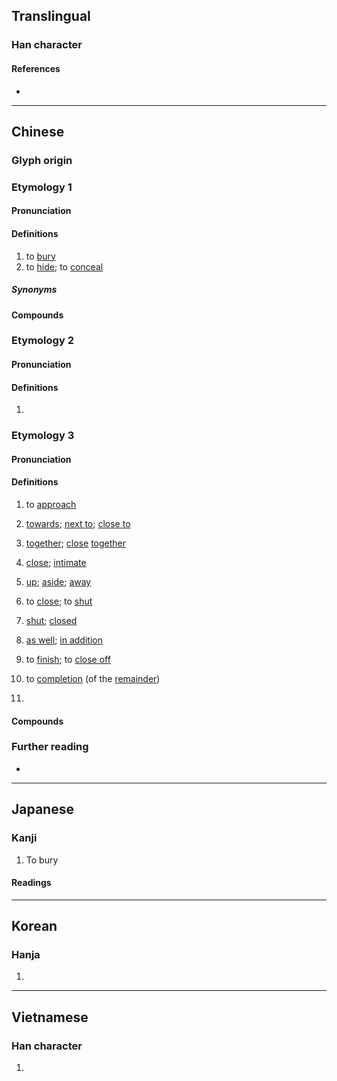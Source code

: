 {{character info}}
==Translingual==

===Han character===
{{stroke order|strokes=10}}
{{Han char|rn=32|rad=土|as=07|sn=10|four=46114|canj=GWG|ids=⿰土里}}

====References====
* {{Han ref|kx=0229.280|dkj=05116|dj=0465.180|hdz=10443.210|uh=57CB|ud=22475|bh=AE49|bd=44617}}

----

==Chinese==

===Glyph origin===
{{Han etym}}

===Etymology 1===
{{zh-forms}}

====Pronunciation====
{{zh-pron
|m=mái
|m-s=mai2
|c=maai4
|c-t=mai3
|g=mai4
|h=pfs=mài;gd=mai2
|j=mei1/mai1
|mb=mâi
|md=muài/mài
|md_note=muài - vernacular; mài - literary
|mn=bâi/twv:mâi/tâi
|mn_note=tâi - vernacular (also written as {{zh-l|坮}})
|mn-t=mai5/dai5
|mn-t_note=dai5 - vernacular (also written as {{zh-l|坮}})
|w=3ma
|x=mai2
|ma=y
|mc=y
|oc=y
|cat=v
}}

====Definitions====
{{zh-hanzi}}

# to [[bury]]
# to [[hide]]; to [[conceal]]

=====Synonyms=====
{{zh-dial}}

====Compounds====
{{zh-der|埋根|埋香骨|埋照|埋沒|埋杆豎柱|十面埋伏|埋藏|嵌埋法|不服燒埋|埋頭|不伏燒埋|埋冤|張綱埋輪|埋名|埋設|埋情|埋玉|埋釘子|埋香|埋輪|埋鍋造飯|土埋半截|埋憂|埋伏|埋首|埋骨|埋頭苦幹|埋銘|埋葬|埋天怨地|坑埋|埋殯|埋蠱|瘞埋|掩埋|活埋人|燒埋錢|掩骼埋胔|燒埋|狐埋狐搰|掩埋場|椎埋|瘞玉埋香|活埋|贓埋|隱姓埋名|霧鎖雲埋|隱跡埋名|衛生掩埋|變跡埋名|葬玉埋香|伏埋|假埋|埋伏圈|埋光|埋兒|埋劍|埋匿|埋堙|埋年|埋掩|埋暮|埋殮|埋汰|埋溜子|埋滅|埋瘞|埋祟|埋窆|埋縕|埋羹太守|埋翳|埋聲晦蹟|埋蛇|埋覆|埋車|埋輪破柱|埋頭顧影|埋魂|塵埋|屈埋|打埋伏|掩骼埋窆|收埋|斂埋|栽埋|椎埋屠狗|椎埋狗竊|椎埋穿掘|殯埋|毀埋|沈埋|淹埋|湮埋|燒埋銀|狐埋狐揚|生埋|築埋|繫馬埋輪|葬埋|藏埋|覆埋|郭巨埋兒|隱名埋姓|香埋}}

===Etymology 2===
{{zh-forms}}

====Pronunciation====
{{zh-pron
|m=mán
|m-s=mai2
|c=maai4
|c-t=mai3
|h=pfs=mài;gd=mai2
|j=mai1
|mn=bâi
|mn-t=mai5
|w=3ma
|ma=y
|cat=
}}

====Definitions====
{{zh-hanzi}}

# {{zh-only|埋怨}}

===Etymology 3===
{{zh-forms}}

====Pronunciation====
{{zh-pron
|c=maai4
|c-t=moi3
|cat=v,a,part
}}

====Definitions====
{{zh-hanzi}}

# {{lb|zh|Cantonese}} to [[approach]]
#: {{zh-co|埋位{wai6-2}|to get in one's place|C}}
#: {{zh-co|埋站|(''of a bus'') to '''approach''' a bus stop; (''of a train'') to '''enter''' a train station|C}}
#: {{zh-co|隻 船 埋 咗 岸 喇。|The ship has come to the shore.|C}}
#: {{zh-x|快啲 埋 嚟 啦！|Hurry up and join us over here!|C}}
# {{lb|zh|Cantonese}} [[towards]]; [[next to]]; [[close to]]
#: {{zh-x|唔 好 行 埋 嚟。|Don't walk '''towards''' me.|C}}
#: {{zh-co|坐 埋 佢 度|to sit '''next to''' them|C}}
#: {{zh-co|企 埋 佢 身邊|to stand '''next to''' them|C}}
# {{lb|zh|Cantonese}} [[together]]; [[close]] [[together]]
#: {{zh-co|坐 埋 一齊|to sit together|C}}
#: {{zh-co|將 甲 同 乙 擠 埋 一齊|to put A and B '''next to each other'''; to place A and B '''together'''|C}}
#: {{zh-co|黐 埋 一齊|to stick '''together'''|C}}
#: {{zh-x|將 啲 材料{liu6-2} 撈{lou1} 埋。|Mix the ingredients '''together'''.|C}}
# {{lb|zh|Cantonese}} [[close]]; [[intimate]]
#: {{zh-co|行 得 好 埋|to get '''intimate'''|C}}
# {{lb|zh|Cantonese}} [[up]]; [[aside]]; [[away]]
#: {{zh-co|儲{cou5}埋|to accumulate; to store '''up'''|C}}
#: {{zh-co|收埋|to hide '''away''' (something)|C}}
#: {{zh-x|放 返 埋 本書。|Put back the book '''away'''.|C}}
# {{lb|zh|Cantonese}} to [[close]]; to [[shut]]
#: {{zh-co|埋口|(of an open wound) to heal|C}}
#: {{zh-co|埋閘|to '''close''' for business at night (lit. to '''shut''' the gates)|C}}
# {{lb|zh|Cantonese}} [[shut]]; [[closed]]
#: {{zh-co|閂 埋 度 門|to close the door|C}}
#: {{zh-co|瞇{mei1}埋眼|to shut the eyes|C}}
# {{lb|zh|Cantonese}} [[as well]]; [[in addition]]
#: {{zh-co|加 埋 呢{ni1}個|to add this '''as well'''|C}}
#: {{zh-x|你 掉 垃圾{saap3} 掉 埋 張 紙 吖。|Throw out the piece of paper '''as well''' when you throw out the garbage.|C}}
#: {{zh-co|帶 埋 部 手機|to bring '''along''' a cellphone|C}}
# {{lb|zh|Cantonese}} to [[finish]]; to [[close off]]
#: {{zh-x|埋尾|to finish off|C}}
#: {{zh-x|埋單|to pay the bill (lit. to '''close off''' the bill)|C}}
# {{lb|zh|Cantonese}} to [[completion]] (of the [[remainder]])
#: {{zh-co|食 埋 啲 飯|to eat '''the rest''' of the rice|C}}
#: {{zh-co|而家 先 寫 得 嗰 一 頁，我 覺{gok3}得 你 今晚 寫 唔 埋 份 報告 囉。|At this point, you've just written one page. I think you won't be able to '''finish''' writing up the report.|C}}
#: {{zh-x|畀 同學 講 埋 先 啦。|Let your classmate '''finish''' what they have to say.|C}}
# {{lb|zh|Cantonese}} {{n-g|Used to indicate a negative evaluation on an event.}}
#: {{zh-x|唔好 講 埋 啲 咁 難聽 嘅 說話 啦。|Don't say such terrible words.|C}}
#: {{zh-x|你 識 埋 嗮 啲 食煙 嘅 朋友，日日 吸 佢哋 啲 二手煙，係唔係 想 生 癌 啊{aa3}？|All the friends you make are those '''darn''' smokers, and you're breathing second-hand smoke everyday. Do you want to get cancer?|C}}

====Compounds====
{{zh-der|埋堆|匿埋|埋嚟|埋去|埋單|埋位|埋站|收埋|瞇埋眼|行埋|拉埋天窗|同埋|話唔埋|話得埋|話口唔埋|對埋|埋便|摺埋|十指孖埋|加埋|連埋|湊埋|群埋|合埋|𠸎埋|收收埋埋|大纜都扯唔埋|打埋|揦埋|串埋|共埋|夾埋|柄埋|腦囟未生埋|傾唔埋|傾得埋|殺到埋身|坐埋一條船|坐埋同一條船|撼頭埋牆|好天斬埋落雨柴|好天收埋落雨柴|繑埋雙手|三步擸埋兩步|痴痴呆呆，坐埋一枱|埋芡|埋尾|埋欄|開口埋口|埋口|埋手|埋手打三更|埋閘|唔埋得鼻|埋席|埋底|埋街|埋岸|*埋頭/埋头|埋籠|埋數|埋棧|著埋一條褲/着埋一条裤|揦埋口面|埋門一腳|埋櫃|埋檯|煮埋一鑊|埋身|煮到埋嚟就食|諗埋一邊|諗埋一便|諗埋一面|疊埋心水|埋牙|埋齋|炒埋一碟|山大斬埋有柴|埋年|出埋飲奶力|企埋一邊|儲埋}}

===Further reading===
* {{cite-journal|date=2010|author=Winnie Chor|title=Inclusion of the outsider &mdash; grammaticalization of the verbal particle ''maai'' in Cantonese|journal=Taiwan Journal of Linguistics|url=https://ira.lib.polyu.edu.hk/bitstream/10397/6532/1/Chor_Inclusion_Outsider_Verbal.pdf|issue=|pageurl=|page=|doi=}}

{{zh-cat|Elementary}}

----

==Japanese==

===Kanji===
{{ja-kanji|grade=c|rs=土07}}

# To bury

====Readings====
{{ja-readings
|goon=まい, め
|kanon=ばい
|kun=うず-まる, うず-める, うず-もれる, う-まる,う-める, う-もれる, い-ける
}}

----

==Korean==

===Hanja===
{{ko-hanja|묻다|묻을|매}}

# {{hanja form of|매|[[bury]], [[secrete]], [[conceal]]}}

----

==Vietnamese==

===Han character===
{{vi-readings|reading=mai, mài, man|rs=土07}}

# {{rfdef|vi|sort=土07}}